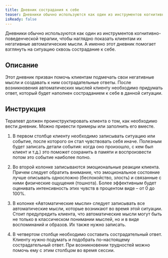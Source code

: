 ```yaml
---
title: Дневник сострадания к себе
teaser: Дневники обычно используются как один из инструментов когнитивно-поведенческой терапии, чтобы наглядно показать клиентам их негативные автоматические мысли. А именно этот дневник помогает взглянуть на ситуацию сквозь сострадание к себе.
isReady: false
---
```


Дневники обычно используются как один из инструментов когнитивно-поведенческой терапии, чтобы наглядно показать клиентам их негативные автоматические мысли. А именно этот дневник помогает взглянуть на ситуацию сквозь сострадание к себе.

## Описание

Этот дневник призван помочь клиентам подмечать свои негативные мысли и
создавать к ним сострадательные ответы. После возникновения
автоматических мыслей клиенту необходимо придумать ответ, который будет
наполнен состраданием к себе в данной ситуации.

## Инструкция

Терапевт должен проинструктировать клиента о том, как необходимо вести
дневник. Можно привести примеры или заполнить его вместе.

1.  В первом столбце клиенту необходимо записывать ситуацию или событие,
    после которого он стал чувствовать себя иначе. Полезным будет
    записать детали события: когда оно произошло, с кем был клиент и
    т.д.) это поможет сохранить в памяти и воспроизвести потом это
    событие наиболее полно.

2.  Во второй колонке записываются эмоциональные реакции клиента. Причем
    следует обратить внимание, что эмоциональное состояние лучше
    описывать односложно (беспокойство, злость) и связанные с ними
    физические ощущения (тошнота). Более эффективным будет оценивать
    интенсивность этих чувств в процентом виде – от 0 до 100%.

3.  В колонке «Автоматические мысли» следует записывать все
    автоматические мысли, которые возникают во время этой ситуации.
    Стоит предупредить клиента, что автоматические мысли могут быть не
    только в классическом понимании мыслей, но и в виде воспоминаний и
    образов. Их также нужно записать.

4.  В четвертом столбце необходимо составить сострадательный ответ.
    Клиенту нужно подумать и подобрать по-настоящему сострадательный
    ответ. При возникновении трудностей можно помочь ему с этим столбцом
    во время сессии.
